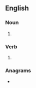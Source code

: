 ==English==

===Noun===
{{head|en|noun form}}

# {{plural of|value bet|lang=en}}

===Verb===
{{head|en|verb form}}

# {{en-third-person singular of|value bet}}

===Anagrams===
* {{anagrams|en|a=abeelstuv|sublevate}}